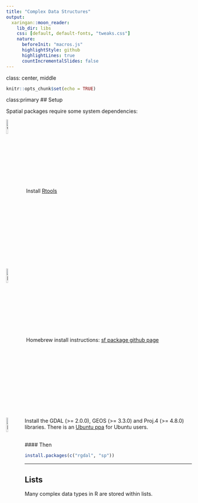 ```yaml
---
title: "Complex Data Structures"
output:
  xaringan::moon_reader:
    lib_dir: libs
    css: [default, default-fonts, "tweaks.css"]
    nature:
      beforeInit: "macros.js"
      highlightStyle: github
      highlightLines: true
      countIncrementalSlides: false
---
```

class: center, middle

```r
knitr::opts_chunk$set(echo = TRUE)
```

class:primary
## Setup

Spatial packages require some system dependencies:

<img src="http://icons.iconarchive.com/icons/benjigarner/softdimension/256/Windows-icon.png" width = "10%" style = "vertical-align:middle" alt = "Windows"/>
Install [Rtools](https://cran.r-project.org/bin/windows/Rtools/)

<img src="http://icons.iconarchive.com/icons/icons8/windows-8/256/Systems-Mac-Os-icon.png" width = "10%" style = "vertical-align:middle" alt = "Mac"/>
Homebrew install instructions: [sf package github page](https://github.com/r-spatial/sf)

<img src="http://icons.iconarchive.com/icons/tatice/operating-systems/256/Linux-icon.png" style = "float:left;fertical-align:middle" width = "10%" alt = "Linux"/>Install the GDAL (>= 2.0.0), GEOS (>= 3.3.0) and Proj.4 (>= 4.8.0) libraries. There is an [Ubuntu ppa](https://launchpad.net/~ubuntugis/+archive/ubuntu/ubuntugis-unstable) for Ubuntu users.

<br/>
#### Then
```r
install.packages(c("rgdal", "sp"))
```


---

## Lists

Many complex data types in R are stored within lists.

